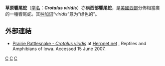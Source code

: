 {{Speciesbox
| taxon = Crotalus viridis
| authority = Rafinesque, 1818
| image = Crotalus_viridis_nuntius.jpg
| status = LC
| status_system = iucn3.1
| trend = stable
| range_map = Crotalus viridis distribution.png
}}
'''草原響尾蛇'''（[[学名|学名]]：'''''Crotalus viridis'''''）亦稱'''西部響尾蛇'''，是[[美國西部|美國西部]]分佈相當廣的一種響尾蛇。其[[种加词|种加词]]“''viridis''”意为“绿色的”。

==外部連結==
* [http://www.herpnet.net/Iowa-Herpetology/index.php?option=com_content&task=view&id=59&Itemid=26 Prairie Rattlesnake - ''Crotalus viridis''] {{Wayback|url=http://www.herpnet.net/Iowa-Herpetology/index.php?option=com_content&task=view&id=59&Itemid=26 |date=20110927081421 }} at [http://www.herpnet.net/ Herpnet.net] {{Wayback|url=http://www.herpnet.net/ |date=20111005004904 }}, Reptiles and Amphibians of Iowa. Accessed 15 June 2007.

{{Taxonbar}}

[[Category:响尾蛇属|C]]
[[Category:美國爬行動物|C]]
[[Category:1818年描述的动物|C]]

{{Snake-stub}}